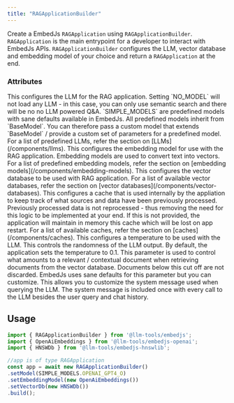```yaml
---
title: "RAGApplicationBuilder"
---
```


Create a EmbedJs `RAGApplication` using `RAGApplicationBuilder`. `RAGApplication` is the main entrypoint for a developer to interact with EmbedJs APIs.
`RAGApplicationBuilder` configures the LLM, vector database and embedding model of your choice and return a `RAGApplication` at the end.

### Attributes

<ParamField path="setModel" type="'NO_MODEL' | SIMPLE_MODELS | BaseModel" required>
    This configures the LLM for the RAG application. Setting `NO_MODEL` will not load any LLM - in this case, you can only use semantic search and there will be no no LLM powered Q&A.
    `SIMPLE_MODELS` are predefined models with sane defaults available in EmbedJs.
    All predefined models inherit from `BaseModel`. You can therefore pass a custom model that extends `BaseModel` / provide a custom set of parameters for a predefined model.
    For a list of predefined LLMs, refer the section on [LLMs](/components/llms).
</ParamField>
<ParamField path="setEmbeddingModel" type="BaseEmbeddings" required>
     This configures the embedding model for use with the RAG application. Embedding models are used to convert text into vectors.
     For a list of predefined embedding models, refer the section on [embedding models](/components/embedding-models).
</ParamField>
<ParamField path="setVectorDb" type="BaseDb" required>
    This configures the vector database to be used with RAG application.
    For a list of available vector databases, refer the section on [vector databases](/components/vector-databases).
</ParamField>
<ParamField path="setCache" type="BaseCache">
    This configures a cache that is used internally by the appliation to keep track of what sources and data have been previously processed.
    Previously processed data is not reprocessed - thus removing the need for this logic to be implemented at your end.
    If this is not provided, the application will maintain in memory this cache which will be lost on app restart.
    For a list of available caches, refer the section on [caches](/components/caches).
</ParamField>
<ParamField path="setTemperature" type="number">
    This configures a temperature to be used with the LLM. This controls the randomness of the LLM output.
    By default, the application sets the temperature to 0.1.
</ParamField>
<ParamField path="setEmbeddingRelevanceCutOff" type="number">
    This parameter is used to control what amounts to a relevant / contextual document when retrieving documents from the vector database.
    Documents below this cut off are not discarded. EmbedJs uses sane defaults for this parameter but you can customize.
</ParamField>
<ParamField path="setSystemMessage" type="string">
    This allows you to customize the system message used when querying the LLM. The system message is included once with every call to the LLM besides the user query and chat history.
</ParamField>

## Usage

```ts Code Example
import { RAGApplicationBuilder } from '@llm-tools/embedjs';
import { OpenAiEmbeddings } from '@llm-tools/embedjs-openai';
import { HNSWDb } from '@llm-tools/embedjs-hnswlib';

//app is of type RAGApplication
const app = await new RAGApplicationBuilder()
.setModel(SIMPLE_MODELS.OPENAI_GPT4_O)
.setEmbeddingModel(new OpenAiEmbeddings())
.setVectorDb(new HNSWDb())
.build();
```
